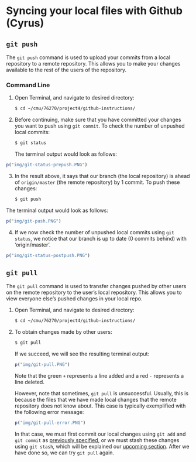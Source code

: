 # Syncing your local files with Github (Cyrus) {#syncing-github}

## `git push`

The `git push` command is used to upload your commits from a local repository to a remote repository. This allows you to make your changes available to the rest of the users of the repository.


### Command Line

1. Open Terminal, and navigate to desired directory:

    ```bash
    $ cd ~/cmu/76270/project4/github-instructions/
    ```

2. Before continuing, make sure that you have committed your changes you want to push using `git commit`. To check the number of unpushed local commits:

    ```bash
    $ git status
    ```
The terminal output would look as follows:

```r
p("img/git-status-prepush.PNG")
```

3. In the result above, it says that our branch (the local repository) is ahead of `origin/master` (the remote repository) by 1 commit. To push these changes:

    ```bash
    $ git push
    ```

The terminal output would look as follows:

```r
p("img/git-push.PNG")
```

4. If we now check the number of unpushed local commits using `git status`, we notice that our branch is up to date (0 commits behind) with 'origin/master'.

```r
p("img/git-status-postpush.PNG")
```


## `git pull`

The `git pull` command is used to transfer changes pushed by other users on the remote repository to the user's local repository. This allows you to view everyone else's pushed changes in your local repo.

1. Open Terminal, and navigate to desired directory:

    ```bash
    $ cd ~/cmu/76270/project4/github-instructions/
    ```

2. To obtain changes made by other users:

    ```bash
    $ git pull
    ```

    If we succeed, we will see the resulting terminal output:
```r
p("img/git-pull.PNG")
```

    Note that the green `+` represents a line added and a red `-` represents a line deleted.
    
    However, note that sometimes, `git pull` is unsuccessful. Usually, this is because the files that we have made local changes that the remote repository does not know about. This case is typically exemplified with the following error message:
```r
p("img/git-pull-error.PNG")
```

    In that case, we must first commit our local changes using `git add` and `git commit` as [previously specified](making-changes.html), or we must stash these changes using `git stash`, which will be explained our [upcoming section](tools-local.html). After we have done so, we can try `git pull` again.

